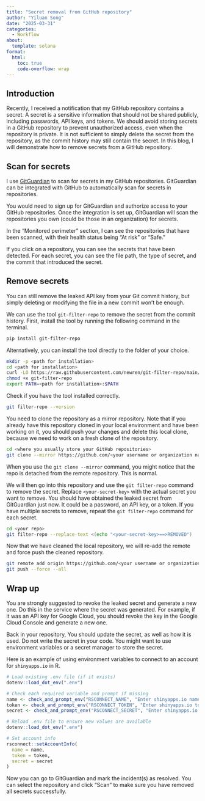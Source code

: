 ```yaml
---
title: "Secret removal from GitHub repository"
author: "Yiluan Song"
date: "2025-03-31"
categories:
  - Workflow
about:
  template: solana
format:
  html:
    toc: true
    code-overflow: wrap
---
```


## Introduction

Recently, I received a notification that my GitHub repository contains a secret. A secret is a sensitive information that should not be shared publicly, including passwords, API keys, and tokens. We should avoid storing secrets in a GitHub repository to prevent unauthorized access, even when the repository is private. It is not sufficient to simply delete the secret from the repository, as the commit history may still contain the secret. In this blog, I will demonstrate how to remove secrets from a GitHub repository.

## Scan for secrets

I use [GitGuardian](https://www.gitguardian.com/) to scan for secrets in my GitHub repositories. GitGuardian can be integrated with GitHub to automatically scan for secrets in repositories.

You would need to sign up for GitGuardian and authorize access to your GitHub repositories. Once the integration is set up, GitGuardian will scan the repositories you own (could be those in an organization) for secrets.

In the "Monitored perimeter" section, I can see the repositories that have been scanned, with their health status being "At risk" or "Safe."

If you click on a repository, you can see the secrets that have been detected. For each secret, you can see the file path, the type of secret, and the commit that introduced the secret.

## Remove secrets

You can still remove the leaked API key from your Git commit history, but simply deleting or modifying the file in a new commit won’t be enough.

We can use the tool `git-filter-repo` to remove the secret from the commit history. First, install the tool by running the following command in the terminal.
```bash
pip install git-filter-repo
```

Alternatively, you can install the tool directly to the folder of your choice.
```bash
mkdir -p <path for installation>
cd <path for installation>
curl -LO https://raw.githubusercontent.com/newren/git-filter-repo/main/git-filter-repo
chmod +x git-filter-repo
export PATH=<path for installation>:$PATH
```

Check if you have the tool installed correctly.
```bash
git filter-repo --version
```

You need to clone the repository as a mirror repository. Note that if you already have this repository cloned in your local environment and have been working on it, you should push your changes and delete this local clone, because we need to work on a fresh clone of the repository.
```bash
cd <where you usually store your GitHub repositories>
git clone --mirror https://github.com/<your username or organization name>/<your repo>.git
```
When you use the `git clone --mirror` command, you might notice that the repo is detached from the remote repository. This is normal.

We will then go into this repository and use the `git filter-repo` command to remove the secret. Replace `<your-secret-key>` with the actual secret you want to remove. You should have obtained the leaked secret from GitGuardian just now. It could be a password, an API key, or a token. If you have multiple secrets to remove, repeat the `git filter-repo` command for each secret.
```bash
cd <your repo>
git filter-repo --replace-text <(echo "<your-secret-key>==>REMOVED")
```

Now that we have cleaned the local repository, we will re-add the remote and force push the cleaned repository.
```bash
git remote add origin https://github.com/<your username or organization name>/<your repo>.git
git push --force --all
```

## Wrap up

You are strongly suggested to revoke the leaked secret and generate a new one. Do this in the service where the secret was generated. For example, if it was an API key for Google Cloud, you should revoke the key in the Google Cloud Console and generate a new one.

Back in your repository, You should update the secret, as well as how it is used. Do not write the secret in your code. You might want to use environment variables or a secret manager to store the secret.

Here is an example of using environment variables to connect to an account for `shinyapps.io` in R.
```r
# Load existing .env file (if it exists)
dotenv::load_dot_env(".env")

# Check each required variable and prompt if missing
name <- check_and_prompt_env("RSCONNECT_NAME", "Enter shinyapps.io name: ")
token <- check_and_prompt_env("RSCONNECT_TOKEN", "Enter shinyapps.io token: ")
secret <- check_and_prompt_env("RSCONNECT_SECRET", "Enter shinyapps.io secret: ")

# Reload .env file to ensure new values are available
dotenv::load_dot_env(".env")

# Set account info
rsconnect::setAccountInfo(
  name = name,
  token = token,
  secret = secret
)
```

Now you can go to GitGuardian and mark the incident(s) as resolved. You can select the repository and click "Scan" to make sure you have removed all secrets successfully.

